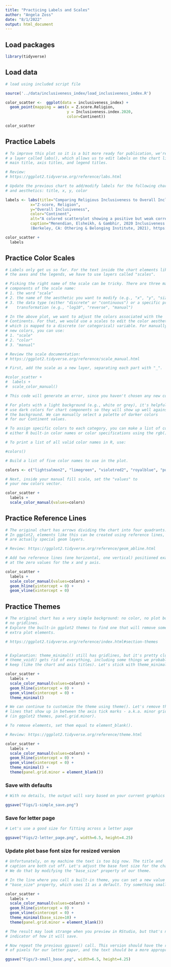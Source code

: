 ```yaml
---
title: "Practicing Labels and Scales"
author: "Angela Zoss"
date: "8/1/2022"
output: html_document
---
```


## Load packages

```r

library(tidyverse)

```

## Load data

```r

# load using included script file

source('../data/inclusiveness_index/load_inclusiveness_index.R')

```


```r

color_scatter <-  ggplot(data = inclusiveness_index) +
  geom_point(mapping = aes(x = Z.score.Religion,
                           y = Inclusiveness.index.2020,
                           color=Continent)) 

color_scatter

```

## Practice Labels

```r

# To improve this plot so it is a bit more ready for publication, we're going to add
# a layer called labs(), which allows us to edit labels on the chart like the 
# main title, axis titles, and legend titles.

# Review:
# https://ggplot2.tidyverse.org/reference/labs.html

# Update the previous chart to add/modify labels for the following chart elements 
# and aesthetics: title, x, y, color

labels <- labs(title="Comparing Religious Inclusiveness to Overall Inclusiveness, By Continent",
           x="Z-score, Religion",
           y="Overall Inclusiveness",
           color="Continent",
           alt="A colored scatterplot showing a positive but weak correlation between religious inclusiveness and overall inclusiveness.",
           caption="Menendian, Elsheikh, & Gambhir, 2020 Inclusiveness Index: Measuring Global Inclusion and Marginality, 
           (Berkeley, CA: Othering & Belonging Institute, 2021), https://belonging.berkeley.edu/inclusivenessindex.")

color_scatter +
  labels

```

## Practice Color Scales

```r

# Labels only get us so far. For the text inside the chart elements like
# the axes and the legends, we have to use layers called "scales".

# Picking the right name of the scale can be tricky. There are three main
# components of the scale name:
# 1. the word "scale"
# 2. the name of the aesthetic you want to modify (e.g., "x", "y", "size", "fill")
# 3. the data type (either "discrete" or "continuous") or a specific pre-defined
#    transformation (e.g., "log10", "reverse", "manual")

# In the above plot, we want to adjust the colors associated with the  
# Continents. For that, we would use a scales to edit the color aesthetic,
# which is mapped to a discrete (or categorical) variable. For manually specifying
# new colors, you can use:
# 1. "scale"
# 2. "color"
# 3. "manual"

# Review the scale documentation: 
# https://ggplot2.tidyverse.org/reference/scale_manual.html

# First, add the scale as a new layer, separating each part with "_".

#color_scatter +
#  labels +
#  scale_color_manual()

# This code will generate an error, since you haven't chosen any new colors yet.

# For plots with a light background (e.g., white or grey), it's helpful to
# use dark colors for chart components so they will show up well against
# the background. We can manually select a palette of darker colors
# for our Continent values.

# To assign specific colors to each category, you can make a list of colors --
# either R built-in color names or color specifications using the rgb() function.

# To print a list of all valid color names in R, use: 

#colors()

# Build a list of five color names to use in the plot.

colors <- c("lightsalmon2", "limegreen", "violetred2", "royalblue", "purple2")

# Next, inside your manual fill scale, set the "values" to
# your new colors vector.

color_scatter +
  labels +
  scale_color_manual(values=colors)

```

## Practice Reference Lines

```r

# The original chart has arrows dividing the chart into four quadrants.
# In ggplot2, elements like this can be created using reference lines, which
# are actually special geom layers.

# Review: https://ggplot2.tidyverse.org/reference/geom_abline.html

# Add two reference lines (one horizontal, one vertical) positioned exactly
# at the zero values for the x and y axis.

color_scatter +
  labels +
  scale_color_manual(values=colors) +
  geom_hline(yintercept = 0) +
  geom_vline(xintercept = 0)


```


## Practice Themes

```r

# The original chart has a very simple background: no color, no plot borders, 
# no gridlines.
# Explore the built-in ggplot2 themes to find one that will remove some of the
# extra plot elements.

# https://ggplot2.tidyverse.org/reference/index.html#section-themes


# Explanation: theme_minimal() still has gridlines, but it's pretty close. 
# theme_void() gets rid of everything, including some things we probably want to 
# keep (like the chart and axis titles). Let's stick with theme_minimal().

color_scatter +
  labels +
  scale_color_manual(values=colors) +
  geom_hline(yintercept = 0) +
  geom_vline(xintercept = 0) +
  theme_minimal()

```

```r

# We can continue to customize the theme using theme(). Let's remove the thin
# lines that show up in between the axis tick marks - a.k.a. minor gridlines 
# (in ggplot2 themes, panel.grid.minor).

# To remove elements, set them equal to element_blank().

# Review: https://ggplot2.tidyverse.org/reference/theme.html

color_scatter +
  labels +
  scale_color_manual(values=colors) +
  geom_hline(yintercept = 0) +
  geom_vline(xintercept = 0) +
  theme_minimal() +
  theme(panel.grid.minor = element_blank())


```

### Save with defaults

```r
# With no details, the output will vary based on your current graphics device

ggsave("Figs/1-simple_save.png")

```

### Save for letter page

```r
# Let's use a good size for fitting across a letter page

ggsave("Figs/2-letter_page.png", width=6.5, height=4.25)

```

### Update plot base font size for resized version

```r
# Unfortunately, on my machine the text is too big now. The title and
# caption are both cut off. Let's adjust the base font size for the chart.
# We do that by modifying the "base_size" property of our theme.

# In the line where you call a built-in theme, you can set a new value for the
# "base_size" property, which uses 11 as a default. Try something smaller.

color_scatter +
  labels +
  scale_color_manual(values=colors) +
  geom_hline(yintercept = 0) +
  geom_vline(xintercept = 0) +
  theme_minimal(base_size=10) +
  theme(panel.grid.minor = element_blank())

# The result may look strange when you preview in RStudio, but that's not a good 
# indicator of how it will save.

# Now repeat the previous ggsave() call. This version should have the right number 
# of pixels for our letter paper, and the text should be a more appropriate size.

ggsave("Figs/3-small_base.png", width=6.5, height=4.25)

```